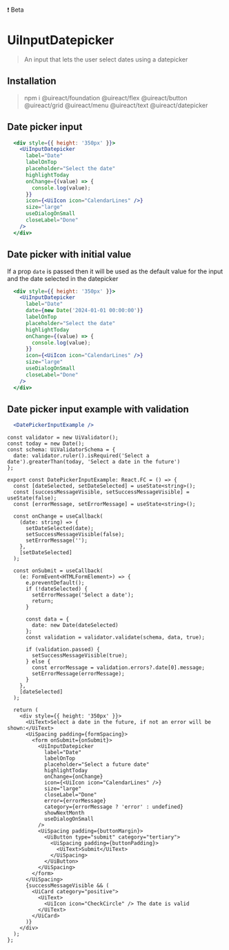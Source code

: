 

<UiBadge category="warning">❗️ Beta</UiBadge>

# UiInputDatepicker

> An input that lets the user select dates using a datepicker

## Installation

> npm i @uireact/foundation @uireact/flex @uireact/button @uireact/grid @uireact/menu @uireact/text @uireact/datepicker

## Date picker input

```jsx live scope={{ UiInputDatepicker, UiIcon }}
  <div style={{ height: '350px' }}>
    <UiInputDatepicker
      label="Date"
      labelOnTop
      placeholder="Select the date"
      highlightToday
      onChange={(value) => {
        console.log(value);
      }}
      icon={<UiIcon icon="CalendarLines" />}
      size="large"
      useDialogOnSmall
      closeLabel="Done"
    />
  </div>
```

## Date picker with initial value

If a prop `date` is passed then it will be used as the default value for the input and the date selected in the datepicker

```jsx live scope={{ UiInputDatepicker, UiIcon }}
  <div style={{ height: '350px' }}>
    <UiInputDatepicker
      label="Date"
      date={new Date('2024-01-01 00:00:00')}
      labelOnTop
      placeholder="Select the date"
      highlightToday
      onChange={(value) => {
        console.log(value);
      }}
      icon={<UiIcon icon="CalendarLines" />}
      size="large"
      useDialogOnSmall
      closeLabel="Done"
    />
  </div>
```

## Date picker input example with validation

```jsx live scope={{ DatePickerInputExample }}
  <DatePickerInputExample />
```

```tsx
const validator = new UiValidator();
const today = new Date();
const schema: UiValidatorSchema = {
  date: validator.ruler().isRequired('Select a date').greaterThan(today, 'Select a date in the future')
};

export const DatePickerInputExample: React.FC = () => {
  const [dateSelected, setDateSelected] = useState<string>();
  const [successMessageVisible, setSuccessMessageVisible] = useState(false);
  const [errorMessage, setErrorMessage] = useState<string>();

  const onChange = useCallback(
    (date: string) => {
      setDateSelected(date);
      setSuccessMessageVisible(false);
      setErrorMessage('');
    },
    [setDateSelected]
  );

  const onSubmit = useCallback(
    (e: FormEvent<HTMLFormElement>) => {
      e.preventDefault();
      if (!dateSelected) {
        setErrorMessage('Select a date');
        return;
      }

      const data = {
        date: new Date(dateSelected)
      };
      const validation = validator.validate(schema, data, true);

      if (validation.passed) {
        setSuccessMessageVisible(true);
      } else {
        const errorMessage = validation.errors?.date[0].message;
        setErrorMessage(errorMessage);
      }
    },
    [dateSelected]
  );

  return (
    <div style={{ height: '350px' }}>
      <UiText>Select a date in the future, if not an error will be shown:</UiText>
      <UiSpacing padding={formSpacing}>
        <form onSubmit={onSubmit}>
          <UiInputDatepicker
            label="Date"
            labelOnTop
            placeholder="Select a future date"
            highlightToday
            onChange={onChange}
            icon={<UiIcon icon="CalendarLines" />}
            size="large"
            closeLabel="Done"
            error={errorMessage}
            category={errorMessage ? 'error' : undefined}
            showNextMonth
            useDialogOnSmall
          />
          <UiSpacing padding={buttonMargin}>
            <UiButton type="submit" category="tertiary">
              <UiSpacing padding={buttonPadding}>
                <UiText>Submit</UiText>
              </UiSpacing>
            </UiButton>
          </UiSpacing>
        </form>
      </UiSpacing>
      {successMessageVisible && (
        <UiCard category="positive">
          <UiText>
            <UiIcon icon="CheckCircle" /> The date is valid
          </UiText>
        </UiCard>
      )}
    </div>
  );
};
```
